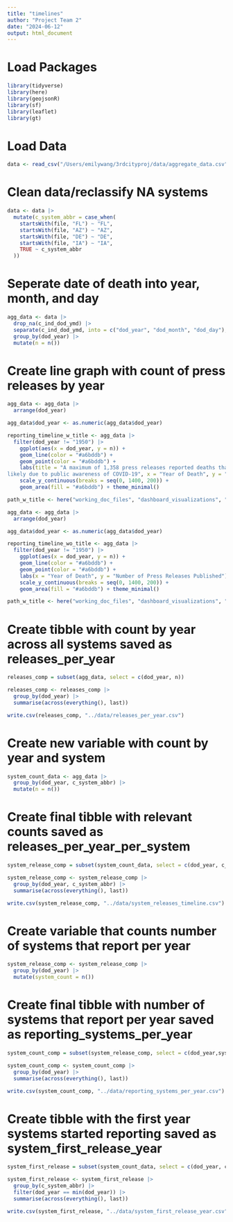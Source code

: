 ```yaml
---
title: "timelines"
author: "Project Team 2"
date: "2024-06-12"
output: html_document
---
```


# Load Packages

```r
library(tidyverse)
library(here) 
library(geojsonR) 
library(sf) 
library(leaflet)
library(gt)
```

# Load Data

```r
data <- read_csv("/Users/emilywang/3rdcityproj/data/aggregate_data.csv")
```

# Clean data/reclassify NA systems

```r
data <- data |> 
  mutate(c_system_abbr = case_when(
    startsWith(file, "FL") ~ "FL", 
    startsWith(file, "AZ") ~ "AZ",
    startsWith(file, "DE") ~ "DE", 
    startsWith(file, "IA") ~ "IA",
    TRUE ~ c_system_abbr
  ))
```

# Seperate date of death into year, month, and day

```r
agg_data <- data |>
  drop_na(c_ind_dod_ymd) |>
  separate(c_ind_dod_ymd, into = c("dod_year", "dod_month", "dod_day"), sep = "-") |>
  group_by(dod_year) |>
  mutate(n = n()) 
```

# Create line graph with count of press releases by year

```r
agg_data <- agg_data |>
  arrange(dod_year)

agg_data$dod_year <- as.numeric(agg_data$dod_year)

reporting_timeline_w_title <- agg_data |>
  filter(dod_year != "1950") |>
    ggplot(aes(x = dod_year, y = n)) +
    geom_line(color = "#a6bddb") +
    geom_point(color = "#a6bddb") +
    labs(title = "A maximum of 1,358 press releases reported deaths that occured in 2020,
likely due to public awareness of COVID-19", x = "Year of Death", y = "Number of Press Releases Published") +
    scale_y_continuous(breaks = seq(0, 1400, 200)) +
    geom_area(fill = "#a6bddb") + theme_minimal()

path_w_title <- here("working_doc_files", "dashboard_visualizations", "reporting_timeline_w_title.png") 

```

```r
agg_data <- agg_data |>
  arrange(dod_year)

agg_data$dod_year <- as.numeric(agg_data$dod_year)

reporting_timeline_wo_title <- agg_data |>
  filter(dod_year != "1950") |>
    ggplot(aes(x = dod_year, y = n)) +
    geom_line(color = "#a6bddb") +
    geom_point(color = "#a6bddb") + 
    labs(x = "Year of Death", y = "Number of Press Releases Published") +
    scale_y_continuous(breaks = seq(0, 1400, 200)) +
    geom_area(fill = "#a6bddb") + theme_minimal()

path_w_title <- here("working_doc_files", "dashboard_visualizations", "reporting_timeline_wo_title.png") 

```

# Create tibble with count by year across all systems saved as releases_per_year

```r
releases_comp = subset(agg_data, select = c(dod_year, n))

releases_comp <- releases_comp |>
  group_by(dod_year) |>
  summarise(across(everything(), last))

write.csv(releases_comp, "../data/releases_per_year.csv")
```

# Create new variable with count by year and system

```r
system_count_data <- agg_data |>
  group_by(dod_year, c_system_abbr) |>
  mutate(n = n())
```

# Create final tibble with relevant counts saved as releases_per_year_per_system

```r
system_release_comp = subset(system_count_data, select = c(dod_year, c_system_abbr, n))

system_release_comp <- system_release_comp |>
  group_by(dod_year, c_system_abbr) |>
  summarise(across(everything(), last))

write.csv(system_release_comp, "../data/system_releases_timeline.csv")
```

# Create variable that counts number of systems that report per year

```r
system_release_comp <- system_release_comp |>
  group_by(dod_year) |>
  mutate(system_count = n())
```

# Create final tibble with number of systems that report per year saved as reporting_systems_per_year

```r
system_count_comp = subset(system_release_comp, select = c(dod_year,system_count))

system_count_comp <- system_count_comp |>
  group_by(dod_year) |>
  summarise(across(everything(), last))

write.csv(system_count_comp, "../data/reporting_systems_per_year.csv")
```

# Create tibble with the first year systems started reporting saved as system_first_release_year

```r
system_first_release = subset(system_count_data, select = c(dod_year, c_system_abbr))

system_first_release <- system_first_release |>
  group_by(c_system_abbr) |>
  filter(dod_year == min(dod_year)) |>
  summarise(across(everything(), last))

write.csv(system_first_release, "../data/system_first_release_year.csv")
```

